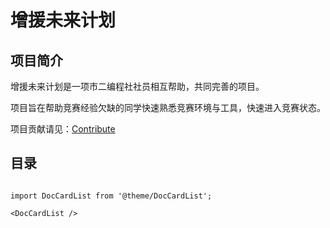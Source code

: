 # 增援未来计划

## 项目简介

增援未来计划是一项市二编程社社员相互帮助，共同完善的项目。

项目旨在帮助竞赛经验欠缺的同学快速熟悉竞赛环境与工具，快速进入竞赛状态。

项目贡献请见：[Contribute](/docs/contribute)

## 目录

```mdx-code-block

import DocCardList from '@theme/DocCardList';

<DocCardList />

```